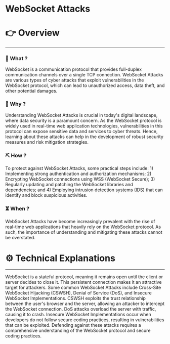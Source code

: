 # WebSocket Attacks


# 👉 Overview

---

### 👀 What ?

WebSocket is a communication protocol that provides full-duplex communication channels over a single TCP connection. WebSocket Attacks are various types of cyber attacks that exploit vulnerabilities in the WebSocket protocol, which can lead to unauthorized access, data theft, and other potential damages.


### 🧐 Why ?

Understanding WebSocket Attacks is crucial in today's digital landscape, where data security is a paramount concern. As the WebSocket protocol is widely used in real-time web application technologies, vulnerabilities in this protocol can expose sensitive data and services to cyber threats. Hence, learning about these attacks can help in the development of robust security measures and risk mitigation strategies.


### ⛏️ How ?

To protect against WebSocket Attacks, some practical steps include: 1) Implementing strong authentication and authorization mechanisms; 2) Encrypting WebSocket connections using WSS (WebSocket Secure); 3) Regularly updating and patching the WebSocket libraries and dependencies; and 4) Employing intrusion detection systems (IDS) that can identify and block suspicious activities.


### ⏳ When ?

WebSocket Attacks have become increasingly prevalent with the rise of real-time web applications that heavily rely on the WebSocket protocol. As such, the importance of understanding and mitigating these attacks cannot be overstated.


# ⚙️ Technical Explanations

---

WebSocket is a stateful protocol, meaning it remains open until the client or server decides to close it. This persistent connection makes it an attractive target for attackers. Some common WebSocket Attacks include Cross-Site WebSocket Hijacking (CSWSH), Denial of Service (DoS), and Insecure WebSocket Implementations. CSWSH exploits the trust relationship between the user's browser and the server, allowing an attacker to intercept the WebSocket connection. DoS attacks overload the server with traffic, causing it to crash. Insecure WebSocket Implementations occur when developers do not follow secure coding practices, resulting in vulnerabilities that can be exploited. Defending against these attacks requires a comprehensive understanding of the WebSocket protocol and secure coding practices.
